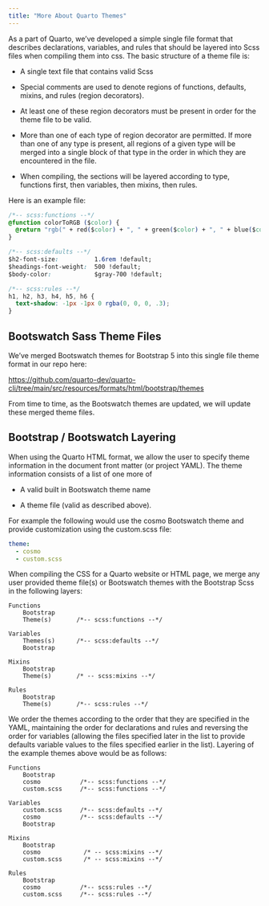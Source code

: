 ```yaml
---
title: "More About Quarto Themes"
---
```


As a part of Quarto, we've developed a simple single file format that describes declarations, variables, and rules that should be layered into Scss files when compiling them into css. The basic structure of a theme file is:

-   A single text file that contains valid Scss

-   Special comments are used to denote regions of functions, defaults, mixins, and rules (region decorators).

-   At least one of these region decorators must be present in order for the theme file to be valid.

-   More than one of each type of region decorator are permitted. If more than one of any type is present, all regions of a given type will be merged into a single block of that type in the order in which they are encountered in the file.

-   When compiling, the sections will be layered according to type, functions first, then variables, then mixins, then rules.

Here is an example file:

``` css
/*-- scss:functions --*/
@function colorToRGB ($color) {
  @return "rgb(" + red($color) + ", " + green($color) + ", " + blue($color)+ ")";
}

/*-- scss:defaults --*/
$h2-font-size:          1.6rem !default;
$headings-font-weight:  500 !default;
$body-color:            $gray-700 !default;

/*-- scss:rules --*/
h1, h2, h3, h4, h5, h6 {
  text-shadow: -1px -1px 0 rgba(0, 0, 0, .3);
}
```

## Bootswatch Sass Theme Files

We've merged Bootswatch themes for Bootstrap 5 into this single file theme format in our repo here:

<https://github.com/quarto-dev/quarto-cli/tree/main/src/resources/formats/html/bootstrap/themes>

From time to time, as the Bootswatch themes are updated, we will update these merged theme files.

## Bootstrap / Bootswatch Layering

When using the Quarto HTML format, we allow the user to specify theme information in the document front matter (or project YAML). The theme information consists of a list of one more of

-   A valid built in Bootswatch theme name

-   A theme file (valid as described above).

For example the following would use the cosmo Bootswatch theme and provide customization using the custom.scss file:

``` yaml
theme:
  - cosmo
  - custom.scss
```

When compiling the CSS for a Quarto website or HTML page, we merge any user provided theme file(s) or Bootswatch themes with the Bootstrap Scss in the following layers:

    Functions
        Bootstrap
        Theme(s)       /*-- scss:functions --*/

    Variables
        Themes(s)      /*-- scss:defaults --*/
        Bootstrap
        
    Mixins                 
        Bootstrap
        Theme(s)       /* -- scss:mixins --*/

    Rules
        Bootstrap
        Theme(s)       /*-- scss:rules --*/

We order the themes according to the order that they are specified in the YAML, maintaining the order for declarations and rules and reversing the order for variables (allowing the files specified later in the list to provide defaults variable values to the files specified earlier in the list). Layering of the example themes above would be as follows:

    Functions
        Bootstrap
        cosmo           /*-- scss:functions --*/
        custom.scss     /*-- scss:functions --*/

    Variables
        custom.scss     /*-- scss:defaults --*/
        cosmo           /*-- scss:defaults --*/
        Bootstrap

    Mixins
        Bootstrap
        cosmo            /* -- scss:mixins --*/
        custom.scss      /* -- scss:mixins --*/

    Rules
        Bootstrap
        cosmo           /*-- scss:rules --*/
        custom.scss     /*-- scss:rules --*/
